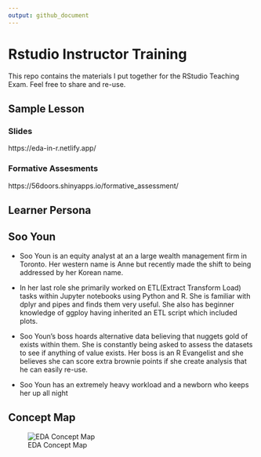 ```yaml
---
output: github_document
---
```



# Rstudio Instructor Training 

This repo contains the materials I put together for the RStudio Teaching Exam. 
Feel free to share and re-use. 

## Sample Lesson 

### Slides  

https://eda-in-r.netlify.app/

### Formative Assesments

https://56doors.shinyapps.io/formative_assessment/
 

## Learner Persona

## Soo Youn 

 - Soo Youn is an equity analyst at an a large wealth management firm in Toronto. Her western
name is Anne but recently made the shift to being addressed by her Korean name.

 - In her last role she primarily worked on ETL(Extract Transform Load) tasks within Jupyter notebooks using Python and R. She is familiar with dplyr and pipes and finds them very useful. She also has beginner knowledge of ggploy having inherited an ETL script which included plots.

 - Soo Youn's boss hoards alternative data believing that nuggets gold of exists within them. She is constantly being asked to assess the datasets to see if anything of value exists. Her boss is an
R Evangelist and she believes she can score extra brownie points if she create analysis
that he can easily re-use. 

- Soo Youn has an extremely heavy workload and a newborn who keeps her up all night

## Concept Map

![EDA Concept Map](EDAconceptmap.png)


